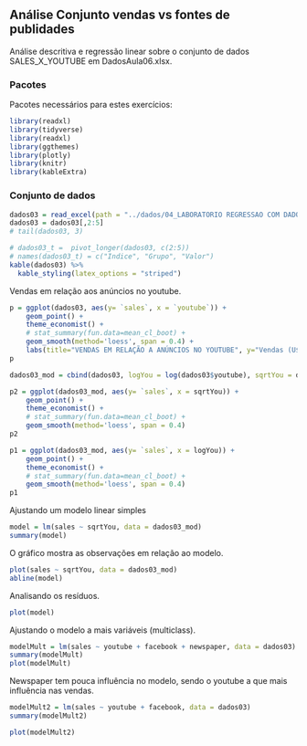 ## Análise Conjunto vendas vs fontes de publidades

Análise descritiva e regressão linear sobre o conjunto de dados SALES_X_YOUTUBE em DadosAula06.xlsx.

### Pacotes

Pacotes necessários para estes exercícios:

```{r warning=FALSE, message=FALSE}
library(readxl)
library(tidyverse)
library(readxl)
library(ggthemes)
library(plotly)
library(knitr)
library(kableExtra)
```

### Conjunto de dados

```{r carregaDados03, results=FALSE, warning=FALSE, message=FALSE}
dados03 = read_excel(path = "../dados/04_LABORATORIO REGRESSAO COM DADOS 03_DADOS.xlsx", sheet = 3)
dados03 = dados03[,2:5]
# tail(dados03, 3)

# dados03_t =  pivot_longer(dados03, c(2:5))
# names(dados03_t) = c("Indice", "Grupo", "Valor")
kable(dados03) %>%
  kable_styling(latex_options = "striped")

```
Vendas em relação aos anúncios no youtube.

```{r graficoGgplot03a, echo=FALSE}

p = ggplot(dados03, aes(y= `sales`, x = `youtube`)) + 
    geom_point() +
    theme_economist() +
    # stat_summary(fun.data=mean_cl_boot) +
    geom_smooth(method='loess', span = 0.4) +
    labs(title="VENDAS EM RELAÇÃO A ANÚNCIOS NO YOUTUBE", y="Vendas (U$)", x = "Youtube (U$)") 
p
```



```{r graficoGgplot03b, echo=FALSE}
dados03_mod = cbind(dados03, logYou = log(dados03$youtube), sqrtYou = dados03$youtube^(1/2))

p2 = ggplot(dados03_mod, aes(y= `sales`, x = sqrtYou)) + 
    geom_point() +
    theme_economist() +
    # stat_summary(fun.data=mean_cl_boot) +
    geom_smooth(method='loess', span = 0.4)
p2

p1 = ggplot(dados03_mod, aes(y= `sales`, x = logYou)) + 
    geom_point() +
    theme_economist() +
    # stat_summary(fun.data=mean_cl_boot) +
    geom_smooth(method='loess', span = 0.4)
p1
```

Ajustando um modelo linear simples

```{r}
model = lm(sales ~ sqrtYou, data = dados03_mod)
summary(model)
```
O gráfico mostra as observações em relação ao modelo.

```{r}
plot(sales ~ sqrtYou, data = dados03_mod)
abline(model)
```
Analisando os resíduos.

```{r}
plot(model)
```

Ajustando o modelo a mais variáveis (multiclass).

```{r}
modelMult = lm(sales ~ youtube + facebook + newspaper, data = dados03)
summary(modelMult)
plot(modelMult)
```

Newspaper tem pouca influência no modelo, sendo o youtube a que mais influência nas vendas.

```{r}
modelMult2 = lm(sales ~ youtube + facebook, data = dados03)
summary(modelMult2)

plot(modelMult2)
```
